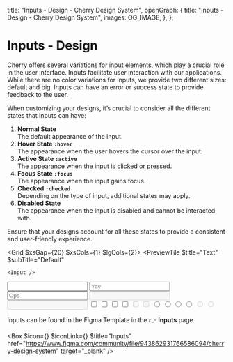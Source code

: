 
  title: "Inputs - Design - Cherry Design System",
  openGraph: {
    title: "Inputs - Design - Cherry Design System",
    images: OG_IMAGE,
  },
};

# Inputs - Design

Cherry offers several variations for input elements, which play a crucial role in the user interface. Inputs facilitate user interaction with our applications. While there are no color variations for inputs, we provide two different sizes: default and big. Inputs can have an error or success state to provide feedback to the user.

When customizing your designs, it’s crucial to consider all the different states that inputs can have:

1. **Normal State**<br /> The default appearance of the input.
2. **Hover State <code>:hover</code>**<br /> The appearance when the user hovers the cursor over the input.
3. **Active State <code>:active</code>**<br /> The appearance when the input is clicked or pressed.
4. **Focus State <code>:focus</code>**<br /> The appearance when the input gains focus.
4. **Checked <code>:checked</code>**<br /> Depending on the type of input, additional states may apply.
5. **Disabled State**<br /> The appearance when the input is disabled and cannot be interacted with.

Ensure that your designs account for all these states to provide a consistent and user-friendly experience.

<Grid $xsGap={20} $xsCols={1} $lgCols={2}>
  <PreviewTile
    $title="Text"
    $subTitle="Default"
  >
    <Input />
  </PreviewTile>
  <PreviewTile
    $title="Text"
    $subTitle="Big"
  >
    <Input $size="big" />
  </PreviewTile>
  <PreviewTile
    $title="Text"
    $subTitle="Success"
  >
    <Input placeholder="Yay" $success />
  </PreviewTile>
  <PreviewTile
    $title="Text"
    $subTitle="Error"
  >
    <Input placeholder="Ops" $error />
  </PreviewTile>
  <PreviewTile
    $title="Disabled"
    $subTitle="Default"
  >
    <Input disabled />
  </PreviewTile>
  <PreviewTile
    $title="Disabled"
    $subTitle="Big"
  >
    <Input $size="big" disabled />
  </PreviewTile>
  <PreviewTile
    $title="Checkbox"
    $subTitle="Default"
  >
    <Input type="checkbox" defaultChecked />
  </PreviewTile>
  <PreviewTile
    $title="Checkbox"
    $subTitle="Big"
  >
    <Input type="checkbox" $size="big" defaultChecked />
  </PreviewTile>
  <PreviewTile
    $title="Checkbox"
    $subTitle="Success"
  >
    <Input type="checkbox" $success />
  </PreviewTile>
  <PreviewTile
    $title="Checkbox"
    $subTitle="Error"
  >
    <Input type="checkbox" $error />
  </PreviewTile>
  <PreviewTile
    $title="Disabled"
    $subTitle="Default"
  >
    <Input type="checkbox" disabled />
  </PreviewTile>
  <PreviewTile
    $title="Disabled"
    $subTitle="Big"
  >
    <Input type="checkbox" $size="big" disabled />
  </PreviewTile>
  <PreviewTile
    $title="Radio"
    $subTitle="Default"
  >
    <Input type="radio" defaultChecked />
  </PreviewTile>
  <PreviewTile
    $title="Radio"
    $subTitle="Big"
  >
    <Input type="radio" $size="big" defaultChecked />
  </PreviewTile>
  <PreviewTile
    $title="Radio"
    $subTitle="Success"
  >
    <Input type="radio" $success name="test-radio" />
  </PreviewTile>
  <PreviewTile
    $title="Radio"
    $subTitle="Error"
  >
    <Input type="radio" $error name="test-radio" />
  </PreviewTile>
  <PreviewTile
    $title="Disabled"
    $subTitle="Default"
  >
    <Input type="radio" disabled />
  </PreviewTile>
  <PreviewTile
    $title="Disabled"
    $subTitle="Big"
  >
    <Input type="radio" $size="big" disabled />
  </PreviewTile>
  <PreviewTile
    $title="Toggle"
    $subTitle="Default"
  >
    <Toggle defaultChecked />
  </PreviewTile>
  <PreviewTile
    $title="Toggle"
    $subTitle="Big"
  >
    <Toggle $size="big" defaultChecked />
  </PreviewTile>
  <PreviewTile
    $title="Toggle"
    $subTitle="Success"
  >
    <Toggle $success />
  </PreviewTile>
  <PreviewTile
    $title="Toggle"
    $subTitle="Error"
  >
    <Toggle $error />
  </PreviewTile>
  <PreviewTile
    $title="Disabled"
    $subTitle="Default"
  >
    <Toggle disabled />
  </PreviewTile>
  <PreviewTile
    $title="Disabled"
    $subTitle="Big"
  >
    <Toggle $size="big" disabled />
  </PreviewTile>
  <PreviewTile
    $title="Range"
    $subTitle="Default"
  >
    <Range defaultChecked />
  </PreviewTile>
  <PreviewTile
    $title="Range"
    $subTitle="Big"
  >
    <Range $size="big" defaultChecked />
  </PreviewTile>
  <PreviewTile
    $title="Range"
    $subTitle="Success"
  >
    <Range $success />
  </PreviewTile>
  <PreviewTile
    $title="Range"
    $subTitle="Error"
  >
    <Range $error />
  </PreviewTile>
  <PreviewTile
    $title="Disabled"
    $subTitle="Default"
  >
    <Range disabled />
  </PreviewTile>
  <PreviewTile
    $title="Disabled"
    $subTitle="Big"
  >
    <Range $size="big" disabled />
  </PreviewTile>
</Grid>

Inputs can be found in the Figma Template in the 👉 **Inputs** page.

<Box
  $icon={<IconFile />}
  $iconLink={<IconFigma />}
  $title="Inputs"
  href="https://www.figma.com/community/file/943862931766586094/cherry-design-system"
  target="_blank"
/>
